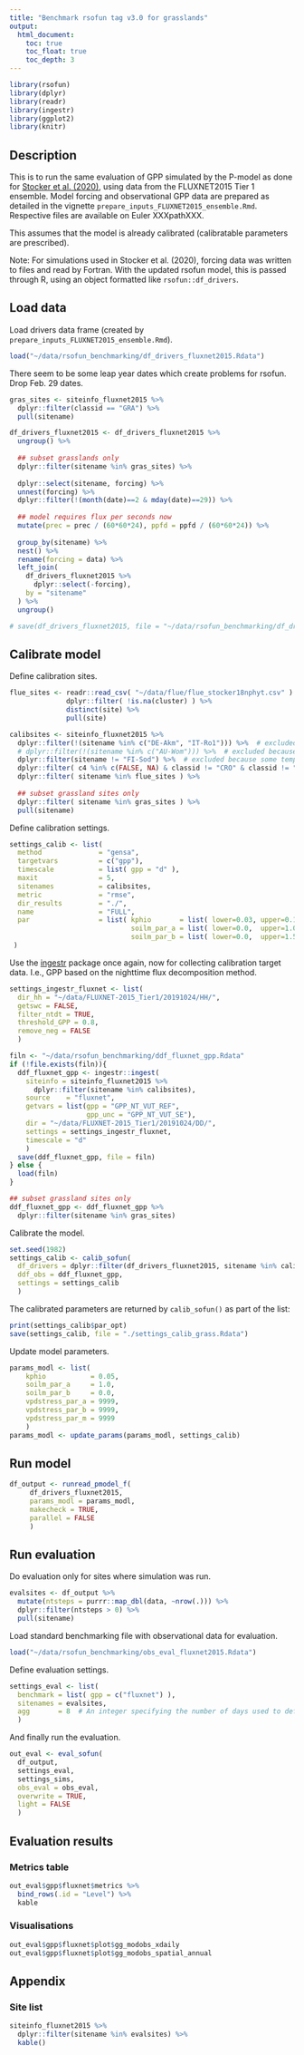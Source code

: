 ```yaml
---
title: "Benchmark rsofun tag v3.0 for grasslands"
output:
  html_document:
    toc: true
    toc_float: true
    toc_depth: 3
---
```


```r
library(rsofun)
library(dplyr)
library(readr)
library(ingestr)
library(ggplot2)
library(knitr)
```

## Description

This is to run the same evaluation of GPP simulated by the P-model as done for [Stocker et al. (2020)](https://gmd.copernicus.org/articles/13/1545/2020/), using data from the FLUXNET2015 Tier 1 ensemble. Model forcing and observational GPP data are prepared as detailed in the vignette `prepare_inputs_FLUXNET2015_ensemble.Rmd`. Respective files are available on Euler XXXpathXXX.

This assumes that the model is already calibrated (calibratable parameters are prescribed).

Note: For simulations used in Stocker et al. (2020), forcing data was written to files and read by Fortran. With the updated rsofun model, this is passed through R, using an object formatted like `rsofun::df_drivers`.

## Load data

Load drivers data frame (created by `prepare_inputs_FLUXNET2015_ensemble.Rmd`).
```r
load("~/data/rsofun_benchmarking/df_drivers_fluxnet2015.Rdata")
```

There seem to be some leap year dates which create problems for rsofun. Drop Feb. 29 dates.
```r
gras_sites <- siteinfo_fluxnet2015 %>% 
  dplyr::filter(classid == "GRA") %>% 
  pull(sitename)

df_drivers_fluxnet2015 <- df_drivers_fluxnet2015 %>% 
  ungroup() %>% 
  
  ## subset grasslands only
  dplyr::filter(sitename %in% gras_sites) %>% 
  
  dplyr::select(sitename, forcing) %>% 
  unnest(forcing) %>% 
  dplyr::filter(!(month(date)==2 & mday(date)==29)) %>% 
  
  ## model requires flux per seconds now
  mutate(prec = prec / (60*60*24), ppfd = ppfd / (60*60*24)) %>% 
  
  group_by(sitename) %>% 
  nest() %>%
  rename(forcing = data) %>% 
  left_join(
    df_drivers_fluxnet2015 %>% 
      dplyr::select(-forcing),
    by = "sitename"
  ) %>% 
  ungroup()

# save(df_drivers_fluxnet2015, file = "~/data/rsofun_benchmarking/df_drivers_fluxnet2015.Rdata")
```

## Calibrate model

Define calibration sites.
```r
flue_sites <- readr::read_csv( "~/data/flue/flue_stocker18nphyt.csv" ) %>%
              dplyr::filter( !is.na(cluster) ) %>% 
              distinct(site) %>% 
              pull(site)

calibsites <- siteinfo_fluxnet2015 %>% 
  dplyr::filter(!(sitename %in% c("DE-Akm", "IT-Ro1"))) %>%  # excluded because fapar data could not be downloaded (WEIRD)
  # dplyr::filter(!(sitename %in% c("AU-Wom"))) %>%  # excluded because no GPP data was found in FLUXNET file
  dplyr::filter(sitename != "FI-Sod") %>%  # excluded because some temperature data is missing
  dplyr::filter( c4 %in% c(FALSE, NA) & classid != "CRO" & classid != "WET" ) %>%
  dplyr::filter( sitename %in% flue_sites ) %>%
  
  ## subset grassland sites only
  dplyr::filter( sitename %in% gras_sites ) %>%
  pull(sitename)
```

Define calibration settings.
```r
settings_calib <- list(
  method              = "gensa",
  targetvars          = c("gpp"),
  timescale           = list( gpp = "d" ),
  maxit               = 5,
  sitenames           = calibsites,
  metric              = "rmse",
  dir_results         = "./",
  name                = "FULL",
  par                 = list( kphio       = list( lower=0.03, upper=0.1, init= 0.05 ),
                              soilm_par_a = list( lower=0.0,  upper=1.0, init=0.0 ),
                              soilm_par_b = list( lower=0.0,  upper=1.5, init=0.6 ) )
 )
```

Use the [ingestr](https://github.com/stineb/ingestr) package once again, now for collecting calibration target data. I.e., GPP based on the nighttime flux decomposition method.
```r
settings_ingestr_fluxnet <- list(
  dir_hh = "~/data/FLUXNET-2015_Tier1/20191024/HH/", 
  getswc = FALSE,
  filter_ntdt = TRUE,
  threshold_GPP = 0.8,
  remove_neg = FALSE
  )

filn <- "~/data/rsofun_benchmarking/ddf_fluxnet_gpp.Rdata"
if (!file.exists(filn)){
  ddf_fluxnet_gpp <- ingestr::ingest(
    siteinfo = siteinfo_fluxnet2015 %>% 
      dplyr::filter(sitename %in% calibsites),
    source    = "fluxnet",
    getvars = list(gpp = "GPP_NT_VUT_REF",
                   gpp_unc = "GPP_NT_VUT_SE"),
    dir = "~/data/FLUXNET-2015_Tier1/20191024/DD/",
    settings = settings_ingestr_fluxnet,
    timescale = "d"
    )
  save(ddf_fluxnet_gpp, file = filn)
} else {
  load(filn)
}

## subset grassland sites only
ddf_fluxnet_gpp <- ddf_fluxnet_gpp %>% 
  dplyr::filter(sitename %in% gras_sites)
```

Calibrate the model.
```r
set.seed(1982)
settings_calib <- calib_sofun(
  df_drivers = dplyr::filter(df_drivers_fluxnet2015, sitename %in% calibsites),  # use only one site
  ddf_obs = ddf_fluxnet_gpp,
  settings = settings_calib
  )
```

The calibrated parameters are returned by `calib_sofun()` as part of the list:
```r
print(settings_calib$par_opt)
save(settings_calib, file = "./settings_calib_grass.Rdata")
```

Update model parameters.
```r
params_modl <- list(
	kphio           = 0.05,
	soilm_par_a     = 1.0,
	soilm_par_b     = 0.0,
	vpdstress_par_a = 9999,
	vpdstress_par_b = 9999,
	vpdstress_par_m = 9999
	)
params_modl <- update_params(params_modl, settings_calib)
```


## Run model

```r
df_output <- runread_pmodel_f(
     df_drivers_fluxnet2015,
     params_modl = params_modl, 
     makecheck = TRUE,
     parallel = FALSE
     )
```

<!-- Check. -->
<!-- ```{r} -->
<!-- df_output$data[[89]] %>% ggplot(aes(date, gpp)) + geom_line()  # 89 crashes: NL-Loo -->
<!-- ``` -->

## Run evaluation

Do evaluation only for sites where simulation was run.
```r
evalsites <- df_output %>% 
  mutate(ntsteps = purrr::map_dbl(data, ~nrow(.))) %>% 
  dplyr::filter(ntsteps > 0) %>% 
  pull(sitename)
```

Load standard benchmarking file with observational data for evaluation.
```r
load("~/data/rsofun_benchmarking/obs_eval_fluxnet2015.Rdata")
```


<!-- Get observational data frames (daily, monthly, and annual) using ingestr. -->
<!-- ```{r} -->
<!-- settings_fluxnet <- list( -->
<!--   getswc = FALSE, -->
<!--   filter_ntdt = TRUE, -->
<!--   threshold_GPP = 0.8, -->
<!--   remove_neg = FALSE -->
<!--   ) -->

<!-- ddf_eval <- ingestr::ingest( -->
<!--   siteinfo  = df_drivers_fluxnet2015 %>%  -->
<!--     dplyr::select(sitename, siteinfo) %>%  -->
<!--     unnest(siteinfo) %>%  -->
<!--     dplyr::filter(sitename %in% evalsites), -->
<!--   source    = "fluxnet", -->
<!--   getvars   = list(gpp = "GPP_NT_VUT_REF", -->
<!--                    gpp_unc = "GPP_NT_VUT_SE"), -->
<!--   dir       = "~/data/FLUXNET-2015_Tier1/20191024/DD/", -->
<!--   settings  = settings_fluxnet, -->
<!--   timescale = "d" -->
<!--   ) -->

<!-- mdf_eval <- ingestr::ingest( -->
<!--   siteinfo  = df_drivers_fluxnet2015 %>%  -->
<!--     dplyr::select(sitename, siteinfo) %>%  -->
<!--     unnest(siteinfo) %>%  -->
<!--     dplyr::filter(sitename %in% evalsites), -->
<!--   source    = "fluxnet", -->
<!--   getvars   = list(gpp = "GPP_NT_VUT_REF", -->
<!--                    gpp_unc = "GPP_NT_VUT_SE"), -->
<!--   dir       = "~/data/FLUXNET-2015_Tier1/20191024/MM/", -->
<!--   settings  = settings_fluxnet, -->
<!--   timescale = "m" -->
<!--   ) -->

<!-- adf_eval <- ingestr::ingest( -->
<!--   siteinfo  = df_drivers_fluxnet2015 %>%  -->
<!--     dplyr::select(sitename, siteinfo) %>%  -->
<!--     unnest(siteinfo) %>%  -->
<!--     dplyr::filter(sitename %in% evalsites), -->
<!--   source    = "fluxnet", -->
<!--   getvars   = list(gpp = "GPP_NT_VUT_REF", -->
<!--                    gpp_unc = "GPP_NT_VUT_SE"), -->
<!--   dir       = "~/data/FLUXNET-2015_Tier1/20191024/YY/", -->
<!--   settings  = settings_fluxnet, -->
<!--   timescale = "y" -->
<!--   ) -->
<!-- ``` -->

<!-- --- -->

<!-- **TEST:** -->
<!-- Load observational data used Stocker et al. -->
<!-- ```{r} -->
<!-- load("~/eval_pmodel/data/obs_eval_NT.Rdata") -->
<!-- obs_eval_st20 <- obs_eval -->
<!-- ``` -->

<!-- --- -->

<!-- Define evaluation settings. -->
<!-- ```{r} -->
<!-- settings_eval <- list( -->
<!--   benchmark = list( gpp = c("fluxnet") ), -->
<!--   sitenames = evalsites, -->
<!--   agg       = 8  # An integer specifying the number of days used to define the width of bins for daily data aggregated to several days -->
<!--   ) -->
<!-- ``` -->

<!-- Collect observational data into standard-formatted object. -->
<!-- ```{r} -->
<!-- obs_eval <- collect_obs_eval(  -->
<!--   siteinfo = df_drivers_fluxnet2015 %>%  -->
<!--     dplyr::select(sitename, siteinfo) %>%  -->
<!--     unnest(siteinfo) %>%  -->
<!--     dplyr::filter(sitename %in% evalsites), -->
<!--   settings = settings_eval,  -->
<!--   adf = adf_eval,  -->
<!--   mdf = mdf_eval,  -->
<!--   ddf = ddf_eval  -->
<!--   ) -->
<!-- ``` -->

<!-- --- -->
<!-- **TEST:** -->

<!-- Make sure to use the same sites as simulated in Stocker et al., 2020. -->
<!-- ```{r} -->
<!-- load("~/eval_pmodel/calib_results/out_eval_FULL.Rdata") -->
<!-- sites_st20 <- out_eval_FULL$gpp$fluxnet2015$data$ddf %>% pull(sitename) %>% unique() -->

<!-- df_output <- df_output %>%  -->
<!--   dplyr::filter(sitename %in% sites_st20) -->
<!-- ``` -->

<!-- Overwrite with observational data used Stocker et al. (2020). -->
<!-- ```{r} -->
<!-- ## adf -->
<!-- df_tmp <- obs_eval_st20$adf %>%  -->
<!--   dplyr::select(sitename, date, gpp) %>%  -->
<!--   group_by(sitename) %>%  -->
<!--   nest() -->
<!-- obs_eval$adf <- obs_eval$adf %>%  -->
<!--   dplyr::select(-data) %>%  -->
<!--   left_join(df_tmp, by = "sitename") -->

<!-- ## mdf -->
<!-- df_tmp <- obs_eval_st20$mdf %>%  -->
<!--   dplyr::select(sitename, date, gpp) %>%  -->
<!--   group_by(sitename) %>%  -->
<!--   nest() -->
<!-- obs_eval$mdf <- obs_eval$mdf %>%  -->
<!--   dplyr::select(-data) %>%  -->
<!--   left_join(df_tmp, by = "sitename") -->

<!-- ## xdf -->
<!-- df_tmp <- obs_eval_st20$xdf %>%  -->
<!--   dplyr::select(sitename, inbin, gpp) %>%  -->
<!--   group_by(sitename) %>%  -->
<!--   nest() -->
<!-- obs_eval$xdf <- obs_eval$xdf %>%  -->
<!--   dplyr::select(-data) %>%  -->
<!--   left_join(df_tmp, by = "sitename") -->

<!-- ## ddf -->
<!-- df_tmp <- obs_eval_st20$ddf %>%  -->
<!--   dplyr::select(sitename, date, gpp) %>%  -->
<!--   group_by(sitename) %>%  -->
<!--   nest() -->
<!-- obs_eval$ddf <- obs_eval$ddf %>%  -->
<!--   dplyr::select(-data) %>%  -->
<!--   left_join(df_tmp, by = "sitename") -->

<!-- obs_eval$breaks <- obs_eval_st20$breaks_xdf -->
<!-- ``` -->

<!-- --- -->

<!-- ```{r} -->
<!-- save(obs_eval, file = "~/data/rsofun_benchmarking/obs_eval_fluxnet2015.Rdata") -->
<!-- ``` -->

Define evaluation settings.
```r
settings_eval <- list(
  benchmark = list( gpp = c("fluxnet") ),
  sitenames = evalsites,
  agg       = 8  # An integer specifying the number of days used to define the width of bins for daily data aggregated to several days
  )
```

And finally run the evaluation.
```r
out_eval <- eval_sofun( 
  df_output, 
  settings_eval, 
  settings_sims, 
  obs_eval = obs_eval, 
  overwrite = TRUE, 
  light = FALSE 
  )
```

## Evaluation results

### Metrics table

```r
out_eval$gpp$fluxnet$metrics %>% 
  bind_rows(.id = "Level") %>% 
  kable
```

### Visualisations

```r
out_eval$gpp$fluxnet$plot$gg_modobs_xdaily
out_eval$gpp$fluxnet$plot$gg_modobs_spatial_annual
```


## Appendix

### Site list

```r
siteinfo_fluxnet2015 %>% 
  dplyr::filter(sitename %in% evalsites) %>% 
  kable()
```